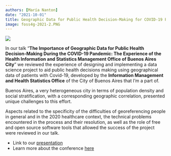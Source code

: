 ```yaml
---
authors: [María Nanton]
date: "2021-10-01"
title: Geographic Data for Public Health Decision-Making for COVID-19 Pandemic (FOSS4G 2021)
image: foss4g-2021-2.PNG
---
```


![](foss4g-2021.PNG){fig-align="center"}

In our talk "**The Importance of Geographic Data for Public Health Decision-Making During the COVID-19 Pandemic: The Experience of the Health Information and Statistics Management Office of Buenos Aires City**" we reviewed the experience of designing and implementing a data science project to aid public health decisions making using geographical data of patients with Covid-19, developed by the **Information Management and Health Statistics Office** of the City of Buenos Aires that I'm a part of.

Buenos Aires, a very heterogeneous city in terms of population density and social stratification, with a corresponding geographic correlation, presented unique challenges to this effort.

Aspects related to the specificity of the difficulties of georeferencing people in general and in the 2020 healthcare context, the technical problems encountered in the process and their resolution, as well as the role of free and open source software tools that allowed the success of the project were reviewed in our talk.


-   Link to our [presentation](https://docs.google.com/presentation/d/14OeD4O_t3bUqp-9DMYNrnjbjvX5CPcGsuX2wn2r-gLk/edit?usp=sharing)
-   Learn more about the conference [here](https://2021.foss4g.org/es/)
